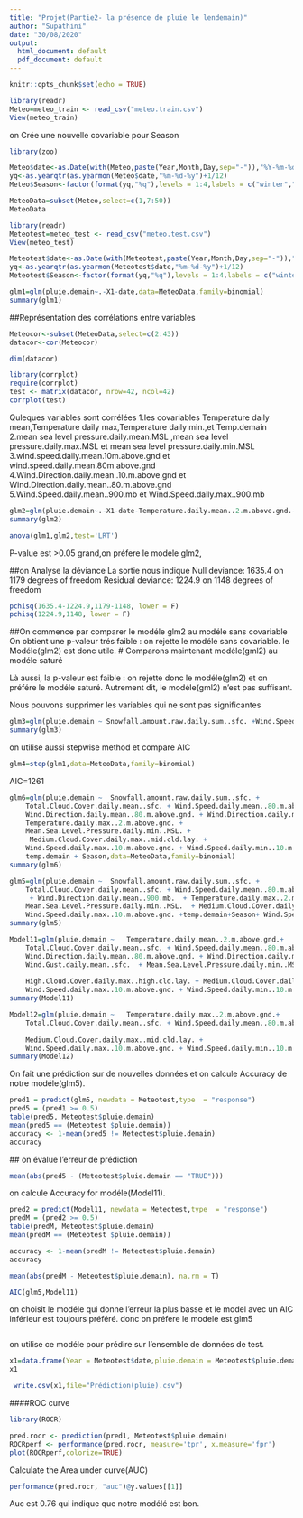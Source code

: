 ```yaml
---
title: "Projet(Partie2- la présence de pluie le lendemain)"
author: "Supathini"
date: "30/08/2020"
output:
  html_document: default
  pdf_document: default
---
```


```r
knitr::opts_chunk$set(echo = TRUE)
```

```r
library(readr)
Meteo=meteo_train <- read_csv("meteo.train.csv")
View(meteo_train)
```



on Crée une nouvelle covariable pour Season
```r
library(zoo)
```

```r
Meteo$date<-as.Date(with(Meteo,paste(Year,Month,Day,sep="-")),"%Y-%m-%d")
yq<-as.yearqtr(as.yearmon(Meteo$date,"%m-%d-%y")+1/12)
Meteo$Season<-factor(format(yq,"%q"),levels = 1:4,labels = c("winter","spring","summer","fall"))
```

```r
MeteoData=subset(Meteo,select=c(1,7:50))
MeteoData
```



```r
library(readr)
Meteotest=meteo_test <- read_csv("meteo.test.csv")
View(meteo_test)
```




```r
Meteotest$date<-as.Date(with(Meteotest,paste(Year,Month,Day,sep="-")),"%Y-%m-%d")
yq<-as.yearqtr(as.yearmon(Meteotest$date,"%m-%d-%y")+1/12)
Meteotest$Season<-factor(format(yq,"%q"),levels = 1:4,labels = c("winter","spring","summer","fall"))
```


```r
glm1=glm(pluie.demain~.-X1-date,data=MeteoData,family=binomial)
summary(glm1)
```


##Représentation des corrélations entre variables
```r
Meteocor<-subset(MeteoData,select=c(2:43))
datacor<-cor(Meteocor)
```

```r
dim(datacor)
```

```r
library(corrplot)
require(corrplot)
test <- matrix(datacor, nrow=42, ncol=42)
corrplot(test)
```
Quleques variables sont corrélées
1.les covariables Temperature daily mean,Temperature daily max,Temperature daily min.,et Temp.demain 
2.mean sea level pressure.daily.mean.MSL ,mean sea level pressure.daily.max.MSL et mean sea level pressure.daily.min.MSL 
3.wind.speed.daily.mean.10m.above.gnd et wind.speed.daily.mean.80m.above.gnd
4.Wind.Direction.daily.mean..10.m.above.gnd et Wind.Direction.daily.mean..80.m.above.gnd
5.Wind.Speed.daily.mean..900.mb et Wind.Speed.daily.max..900.mb
```r
glm2=glm(pluie.demain~.-X1-date-Temperature.daily.mean..2.m.above.gnd.-Temperature.daily.min..2.m.above.gnd.-Relative.Humidity.daily.min..2.m.above.gnd.-Relative.Humidity.daily.max..2.m.above.gnd.-Low.Cloud.Cover.daily.mean..low.cld.lay. -Wind.Direction.daily.mean..10.m.above.gnd.-Sunshine.Duration.daily.sum..sfc.-Mean.Sea.Level.Pressure.daily.max..MSL.-Wind.Speed.daily.max..80.m.above.gnd.-Wind.Speed.daily.mean..900.mb.-Wind.Speed.daily.mean..10.m.above.gnd.,data=MeteoData,family=binomial)
summary(glm2)
```


```r
anova(glm1,glm2,test='LRT')
```
P-value est >0.05 grand,on préfere le modele glm2,

##on Analyse la déviance
 La sortie nous indique
 Null deviance: 1635.4  on 1179  degrees of freedom
 Residual deviance: 1224.9  on 1148  degrees of freedom
 
```r
pchisq(1635.4-1224.9,1179-1148, lower = F)
pchisq(1224.9,1148, lower = F)
```
 ##On commence par comparer  le modéle glm2 au modéle sans covariable
On obtient une p-valeur trés faible : on rejette le modéle sans covariable.  le Modéle(glm2) est donc utile.
# Comparons maintenant  modéle(gml2) au modéle saturé

Là aussi, la p-valeur est faible : on rejette donc le modéle(glm2) et on préfére le modéle saturé. Autrement dit, le modéle(gml2) n'est pas suffisant.
 

Nous pouvons supprimer les variables qui ne sont pas significantes

```r
glm3=glm(pluie.demain ~ Snowfall.amount.raw.daily.sum..sfc. +Wind.Speed.daily.mean..80.m.above.gnd.+Wind.Direction.daily.mean..900.mb. +Mean.Sea.Level.Pressure.daily.min..MSL.+Medium.Cloud.Cover.daily.max..mid.cld.lay.+Wind.Speed.daily.max..10.m.above.gnd.+ Wind.Speed.daily.min..10.m.above.gnd.+Season  ,data=MeteoData,family=binomial)
summary(glm3)
```

on utilise aussi stepwise method et compare AIC

```r
glm4=step(glm1,data=MeteoData,family=binomial)
```
AIC=1261


```r
glm6=glm(pluie.demain ~  Snowfall.amount.raw.daily.sum..sfc. + 
    Total.Cloud.Cover.daily.mean..sfc. + Wind.Speed.daily.mean..80.m.above.gnd. + 
    Wind.Direction.daily.mean..80.m.above.gnd. + Wind.Direction.daily.mean..900.mb. + 
    Temperature.daily.max..2.m.above.gnd. + 
    Mean.Sea.Level.Pressure.daily.min..MSL. + 
     Medium.Cloud.Cover.daily.max..mid.cld.lay. + 
    Wind.Speed.daily.max..10.m.above.gnd. + Wind.Speed.daily.min..10.m.above.gnd. + 
    temp.demain + Season,data=MeteoData,family=binomial)
summary(glm6)
```


```r
glm5=glm(pluie.demain ~  Snowfall.amount.raw.daily.sum..sfc. + 
    Total.Cloud.Cover.daily.mean..sfc. + Wind.Speed.daily.mean..80.m.above.gnd. 
     + Wind.Direction.daily.mean..900.mb.  + Temperature.daily.max..2.m.above.gnd. + 
    Mean.Sea.Level.Pressure.daily.min..MSL.  + Medium.Cloud.Cover.daily.max..mid.cld.lay. + 
    Wind.Speed.daily.max..10.m.above.gnd. +temp.demain+Season+ Wind.Speed.daily.min..10.m.above.gnd.  ,data=MeteoData,family=binomial)
summary(glm5)
```



```r
Model11=glm(pluie.demain ~   Temperature.daily.mean..2.m.above.gnd.+ 
    Total.Cloud.Cover.daily.mean..sfc. + Wind.Speed.daily.mean..80.m.above.gnd. + 
    Wind.Direction.daily.mean..80.m.above.gnd. + Wind.Direction.daily.mean..900.mb. + 
    Wind.Gust.daily.mean..sfc.  + Mean.Sea.Level.Pressure.daily.min..MSL. + 
      
    High.Cloud.Cover.daily.max..high.cld.lay. + Medium.Cloud.Cover.daily.max..mid.cld.lay. + 
    Wind.Speed.daily.max..10.m.above.gnd. + Wind.Speed.daily.min..10.m.above.gnd. + temp.demain+ Season,data=MeteoData,family=binomial)
summary(Model11)
```

```r
Model12=glm(pluie.demain ~   Temperature.daily.max..2.m.above.gnd.+ 
    Total.Cloud.Cover.daily.mean..sfc. + Wind.Speed.daily.mean..80.m.above.gnd.  + Wind.Direction.daily.mean..900.mb.   + Mean.Sea.Level.Pressure.daily.min..MSL. + 
      
    Medium.Cloud.Cover.daily.max..mid.cld.lay. + 
    Wind.Speed.daily.max..10.m.above.gnd. + Wind.Speed.daily.min..10.m.above.gnd. +Season+ temp.demain,data=MeteoData,family=binomial)
summary(Model12)
```








On fait une prédiction sur de nouvelles données et on calcule Accuracy de notre modéle(glm5).


```r
pred1 = predict(glm5, newdata = Meteotest,type  = "response")
pred5 = (pred1 >= 0.5)
table(pred5, Meteotest$pluie.demain)
mean(pred5 == (Meteotest $pluie.demain))
accuracy <- 1-mean(pred5 != Meteotest$pluie.demain)
accuracy


```
 ##  on évalue l'erreur de prédiction


```r
mean(abs(pred5 - (Meteotest$pluie.demain == "TRUE")))
```


on calcule Accuracy for modéle(Model11).

```r
pred2 = predict(Model11, newdata = Meteotest,type  = "response")
predM = (pred2 >= 0.5)
table(predM, Meteotest$pluie.demain)
mean(predM == (Meteotest $pluie.demain))
```

```r
accuracy <- 1-mean(predM != Meteotest$pluie.demain)
accuracy

```

```r
mean(abs(predM - Meteotest$pluie.demain), na.rm = T)
```


```r
AIC(glm5,Model11)
```


on choisit le modéle qui donne l'erreur la plus basse et le model avec un AIC inférieur est toujours préféré.
donc on préfere le modele est glm5


```r

```

on utilise ce modéle pour prédire sur l'ensemble de données de test.

```r
x1=data.frame(Year = Meteotest$date,pluie.demain = Meteotest$pluie.demain, Predicted = pred5)
x1
```

```r
 write.csv(x1,file="Prédiction(pluie).csv")

```

####ROC curve
```r
library(ROCR)
```

```r
pred.rocr <- prediction(pred1, Meteotest$pluie.demain)
ROCRperf <- performance(pred.rocr, measure='tpr', x.measure='fpr')
plot(ROCRperf,colorize=TRUE)

```
Calculate the Area under curve(AUC)
```r
performance(pred.rocr, "auc")@y.values[[1]] 
```

Auc est 0.76 qui indique que notre modélé est bon.








```r

```

